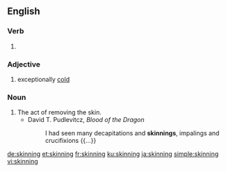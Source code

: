 ==English==

===Verb===
{{head|en|present participle}}

# {{present participle of|skin|lang=en|nocat=1}}

===Adjective===
{{head|en|adjective}}

# {{lb|en|Ireland|colloquial|regarding the|_|weather}} exceptionally [[cold]]
{{rfquote|lang=en}}

===Noun===
{{en-noun}}

# The act of removing the skin.
#* David T. Pudlevitcz, ''Blood of the Dragon''
#*: I had seen many decapitations and '''skinnings''', impalings and crucifixions {{...}}

[[de:skinning]]
[[et:skinning]]
[[fr:skinning]]
[[ku:skinning]]
[[ja:skinning]]
[[simple:skinning]]
[[vi:skinning]]